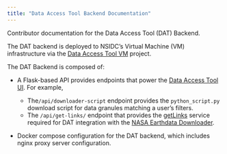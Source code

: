 ```yaml
---
title: "Data Access Tool Backend Documentation"
---
```


Contributor documentation for the Data Access Tool (DAT) Backend.

The DAT backend is deployed to NSIDC's Virtual Machine (VM) infrastructure via
the [Data Access Tool VM](https://github.com/nsidc/data-access-tool-vm) project.

The DAT Backend is composed of:

- A Flask-based API provides endpoints that power the
  [Data Access Tool UI](https://github.com/nsidc/data-access-tool-ui). For
  example,

  - The`/api/downloader-script` endpoint provides the `python_script.py`
    download script for data granules matching a user's filters.
  - The `/api/get-links/` endpoint that provides the
    [getLinks](https://github.com/nasa/earthdata-download/blob/main/docs/GET_LINKS.md)
    service required for DAT integration with the
    [NASA Earthdata Downloader](https://github.com/nasa/earthdata-download).

- Docker compose configuration for the DAT backend, which includes
  nginx proxy server configuration.
